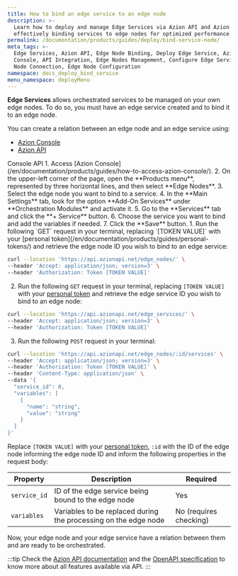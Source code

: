 ```yaml
---
title: How to bind an edge service to an edge node
description: >-
  Learn how to deploy and manage Edge Services via Azion API and Azion Console,
  effectively binding services to edge nodes for optimized performance.
permalink: /documentation/products/guides/deploy/bind-service-node/
meta_tags: >-
  Edge Services, Azion API, Edge Node Binding, Deploy Edge Service, Azion
  Console, API Integration, Edge Nodes Management, Configure Edge Services, Edge
  Node Connection, Edge Node Configuration
namespace: docs_deploy_bind_service
menu_namespace: deployMenu
---
```



<InterfaceNote />

**Edge Services** allows orchestrated services to be managed on your own edge nodes. To do so, you must have an edge service created and to bind it to an edge node.

<LinkButton link="/en/documentation/products/guides/deploy/create-edge-service/" label="Go to how to create an edge service" severity="secondary" target="_blank" />

You can create a relation between an edge node and an edge service using:

- [Azion Console](/en/documentation/products/guides/how-to-access-azion-console/)
- [Azion API](https://api.azion.com/)

<Tabs client:visible>
    <Fragment slot="tab.console">Console</Fragment>
    <Fragment slot="tab.api">API</Fragment>

<Fragment slot="panel.console">
1. Access [Azion Console](/en/documentation/products/guides/how-to-access-azion-console/).
2. On the upper-left corner of the page, open the **Products menu**, represented by three horizontal lines, and then select **Edge Nodes**.
3. Select the edge node you want to bind to a service.
4. In the **Main Settings** tab, look for the option **Add-On Services** under **Orchestration Modules** and activate it.
5. Go to the **Services** tab and click the **+ Service** button.
6. Choose the service you want to bind and add the variables if needed.
7. Click the **Save** button.
</Fragment>

<Fragment slot="panel.api">
1. Run the following `GET` request in your terminal, replacing `[TOKEN VALUE]` with your [personal token](/en/documentation/products/guides/personal-tokens/) and retrieve the edge node ID you wish to bind to an edge service:

```bash 
curl --location 'https://api.azionapi.net/edge_nodes/' \
--header 'Accept: application/json; version=3' \
--header 'Authorization: Token [TOKEN VALUE]'
```

2. Run the following `GET` request in your terminal, replacing `[TOKEN VALUE]` with your [personal token](/en/documentation/products/guides/personal-tokens/) and retrieve the edge service ID you wish to bind to an edge node:

```bash 
curl --location 'https://api.azionapi.net/edge_services/' \
--header 'Accept: application/json; version=3' \
--header 'Authorization: Token [TOKEN VALUE]'
```

3. Run the following `POST` request in your terminal:

```bash 
curl --location 'https://api.azionapi.net/edge_nodes/:id/services' \
--header 'Accept: application/json; version=3' \
--header 'Authorization: Token [TOKEN VALUE]' \
--header 'Content-Type: application/json' \
--data '{
  "service_id": 0,
  "variables": [
    {
      "name": "string",
      "value": "string"
    }
  ]
}'
```

Replace `[TOKEN VALUE]` with your [personal token](/en/documentation/products/guides/personal-tokens/), `:id` with the ID of the edge node informing the edge node ID and inform the following properties in the request body:

| Property | Description | Required | 
| - | - | - | 
| `service_id` | ID of the edge service being bound to the edge node | Yes |
| `variables` | Variables to be replaced during the processing on the edge node | No (requires checking) |

Now, your edge node and your edge service have a relation between them and are ready to be orchestrated. 

:::tip
Check the [Azion API documentation](https://api.azion.com/) and the [OpenAPI specification](https://github.com/aziontech/azionapi-openapi/) to know more about all features available via API.
:::
</Fragment>

</Tabs>
